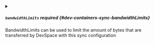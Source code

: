 

<PartialPath />


<PartialGroupexclude />


<PartialGroupactions />


<PartialGroupinitialsync />


<PartialGrouponedirection />



<details className="config-field" data-expandable="true">
<summary>

##### `bandwidthLimits` <span className="config-field-required" data-required="false">required</span> <span className="config-field-type"></span> <span className="config-field-default"></span> <span className="config-field-enum"></span> {#dev-containers-sync-bandwidthLimits}

BandwidthLimits can be used to limit the amount of bytes that are transferred by DevSpace with this
sync configuration

</summary>

<PartialBandwidthLimitsreference />


</details>


<PartialPolling />


<PartialNoWatch />


<PartialPrintLogs />
